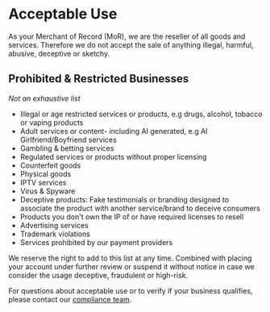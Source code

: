 # Acceptable Use

As your Merchant of Record (MoR), we are the reseller of all goods and services. Therefore we do not accept the sale of anything illegal, harmful, abusive, deceptive or sketchy.

## Prohibited & Restricted Businesses

*Not an exhaustive list*

- Illegal or age restricted services or products, e.g drugs, alcohol, tobacco or vaping products
- Adult services or content- including AI generated, e.g AI Girlfriend/Boyfriend services
- Gambling & betting services
- Regulated services or products without proper licensing
- Counterfeit goods
- Physical goods
- IPTV services
- Virus & Spyware
- Deceptive products: Fake testimonials or branding designed to associate the product with another service/brand to deceive consumers
- Products you don't own the IP of or have required licenses to resell
- Advertising services
- Trademark violations
- Services prohibited by our payment providers

We reserve the right to add to this list at any time. Combined with placing your account under further review or suspend it without notice in case we consider the usage deceptive, fraudulent or high-risk.

For questions about acceptable use or to verify if your business qualifies, please contact our [compliance team](mailto:hello@lomi.africa).